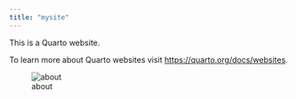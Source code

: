 ```yaml
---
title: "mysite"
---
```


This is a Quarto website.

To learn more about Quarto websites visit <https://quarto.org/docs/websites>.

![about](about.jpg)